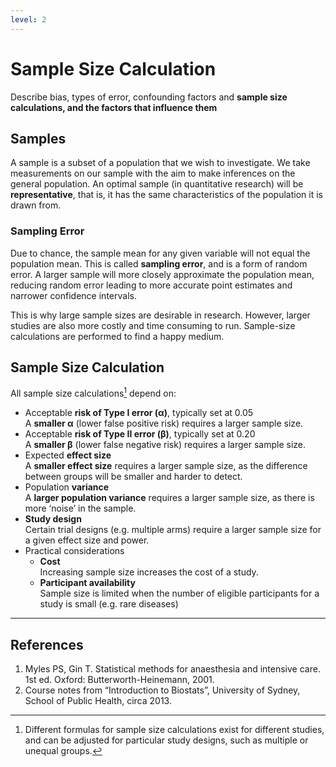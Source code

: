 ```yaml
---
level: 2
---
```


# Sample Size Calculation

:::dual
Describe bias, types of error, confounding factors and **sample size calculations, and the factors that influence them**
:::

## Samples

A sample is a subset of a population that we wish to investigate. We take measurements on our sample with the aim to make inferences on the general population. An optimal sample (in quantitative research) will be **representative**, that is, it has the same characteristics of the population it is drawn from.

### Sampling Error

Due to chance, the sample mean for any given variable will not equal the population mean. This is called **sampling error**, and is a form of random error. A larger sample will more closely approximate the population mean, reducing random error leading to more accurate point estimates and narrower confidence intervals. 

This is why large sample sizes are desirable in research. However, larger studies are also more costly and time consuming to run. Sample-size calculations are performed to find a happy medium.

## Sample Size Calculation

All sample size calculations^[Different formulas for sample size calculations exist for different studies, and can be adjusted for particular study designs, such as multiple or unequal groups.] depend on:

* Acceptable **risk of Type I error (α)**, typically set at 0.05\
  A **smaller α** (lower false positive risk) requires a larger sample size.
* Acceptable **risk of Type II error (β)**, typically set at 0.20\
  A **smaller β** (lower false negative risk) requires a larger sample size.
* Expected **effect size**\
  A **smaller effect size** requires a larger sample size, as the difference between groups will be smaller and harder to detect.
* Population **variance**\
  A **larger population variance** requires a larger sample size, as there is more 'noise' in the sample.
* **Study design**\
Certain trial designs (e.g. multiple arms) require a larger sample size for a given effect size and power.
* Practical considerations
  * **Cost**\
  Increasing sample size increases the cost of a study.
  * **Participant availability**\
  Sample size is limited when the number of eligible participants for a study is small (e.g. rare diseases)

---

## References

1. Myles PS, Gin T. Statistical methods for anaesthesia and intensive care. 1st ed. Oxford: Butterworth-Heinemann, 2001.
2. Course notes from "Introduction to Biostats", University of Sydney, School of Public Health, circa 2013.